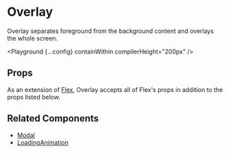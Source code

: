 
# Overlay

Overlay separates foreground from the background content and overlays the whole screen.

<Playground {...config} containWithin compilerHeight="200px" />

## Props

As an extension of [Flex](/flex), Overlay accepts all of Flex's props in addition to the props listed below.

<PropsTable propsConfig={config.props} />

## Related Components

- [Modal](/components/modal)
- [LoadingAnimation](/components/loading-animation)

